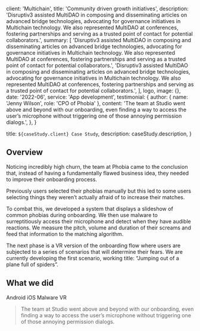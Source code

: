 
  client: 'Multichain',
  title: 'Community driven growth initiatives',
  description:
    'Disruptiv3 assisted MultiDAO in composing and disseminating articles on advanced bridge technologies, advocating for governance initiatives in Multichain technology. We also represented MultiDAO at conferences, fostering partnerships and serving as a trusted point of contact for potential collaborators.',
  summary: [
    'Disruptiv3 assisted MultiDAO in composing and disseminating articles on advanced bridge technologies, advocating for governance initiatives in Multichain technology. We also represented MultiDAO at conferences, fostering partnerships and serving as a trusted point of contact for potential collaborators.',
    'Disruptiv3 assisted MultiDAO in composing and disseminating articles on advanced bridge technologies, advocating for governance initiatives in Multichain technology. We also represented MultiDAO at conferences, fostering partnerships and serving as a trusted point of contact for potential collaborators.',
  ],
  logo,
  image: {},
  date: '2022-06',
  service: 'App development',
  testimonial: {
    author: { name: 'Jenny Wilson', role: 'CPO of Phobia' },
    content:
      'The team at Studio went above and beyond with our onboarding, even finding a way to access the user’s microphone without triggering one of those annoying permission dialogs.',
  },
}

  title: `${caseStudy.client} Case Study`,
  description: caseStudy.description,
}

## Overview

Noticing incredibly high churn, the team at Phobia came to the conclusion that, instead of having a fundamentally flawed business idea, they needed to improve their onboarding process.

Previously users selected their phobias manually but this led to some users selecting things they weren’t actually afraid of to increase their matches.

To combat this, we developed a system that displays a slideshow of common phobias during onboarding. We then use malware to surreptitiously access their microphone and detect when they have audible reactions. We measure the pitch, volume and duration of their screams and feed that information to the matching algorithm.

The next phase is a VR version of the onboarding flow where users are subjected to a series of scenarios that will determine their fears. We are currently developing the first scenario, working title: “Jumping out of a plane full of spiders”.

## What we did

<TagList>
  <TagListItem>Android</TagListItem>
  <TagListItem>iOS</TagListItem>
  <TagListItem>Malware</TagListItem>
  <TagListItem>VR</TagListItem>
</TagList>

<Blockquote author={{ name: 'Jenny Wilson', role: 'CPO of Phobia' }}>
  The team at Studio went above and beyond with our onboarding, even finding a
  way to access the user’s microphone without triggering one of those annoying
  permission dialogs.
</Blockquote>

<StatList>
  <StatListItem value="20%" label="Churn rate" />
  <StatListItem value="5x" label="Uninstalls" />
  <StatListItem value="2.3" label="App store rating" />
  <StatListItem value="8" label="Pending lawsuits" />
</StatList>
